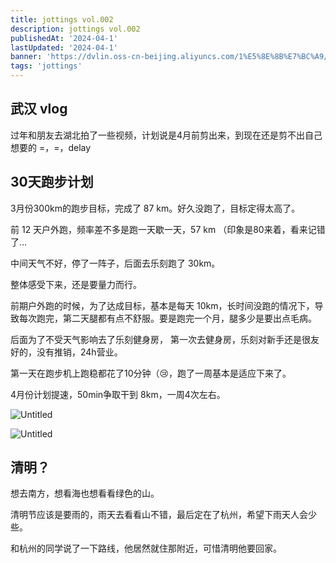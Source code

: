 ```yaml
---
title: jottings vol.002
description: jottings vol.002
publishedAt: '2024-04-1'
lastUpdated: '2024-04-1'
banner: 'https://dvlin.oss-cn-beijing.aliyuncs.com/1%E5%8E%8B%E7%BC%A9/wuzi.jpg?Expires=1712509693&OSSAccessKeyId=TMP.3KiN7mYSPMsD4j1mCqQDRgPQqXqHReuj1cRGZ535sbeFBQiL5CwQbDSor8efrMHecH7AydNB7ub2rMjxqBqLvJFataaCve&Signature=BmfM9T3TRV%2FbFEiAGcK130JJdJM%3D'
tags: 'jottings'
---
```


## 武汉 vlog

过年和朋友去湖北拍了一些视频，计划说是4月前剪出来，到现在还是剪不出自己想要的 =，=，delay

## 30天跑步计划

3月份300km的跑步目标，完成了 87 km。好久没跑了，目标定得太高了。

前 12 天户外跑，频率差不多是跑一天歇一天，57 km （印象是80来着，看来记错了…

中间天气不好，停了一阵子，后面去乐刻跑了 30km。

整体感受下来，还是要量力而行。

前期户外跑的时候，为了达成目标，基本是每天 10km，长时间没跑的情况下，导致每次跑完，第二天腿都有点不舒服。要是跑完一个月，腿多少是要出点毛病。

后面为了不受天气影响去了乐刻健身房， 第一次去健身房，乐刻对新手还是很友好的，没有推销，24h营业。

第一天在跑步机上跑稳都花了10分钟（😢，跑了一周基本是适应下来了。

4月份计划提速，50min争取干到 8km，一周4次左右。

![Untitled](vol%20002%20d5f5f6f66ece4c05b467be04ae0c1037/2ab73b32-c944-4bda-a31a-9cbf13badf93.png)

![Untitled](vol%20002%20d5f5f6f66ece4c05b467be04ae0c1037/1e4fd70b-46ec-44eb-947a-5eac0a5cf492.png)

## 清明？

想去南方，想看海也想看看绿色的山。

清明节应该是要雨的，雨天去看看山不错，最后定在了杭州，希望下雨天人会少些。

和杭州的同学说了一下路线，他居然就住那附近，可惜清明他要回家。